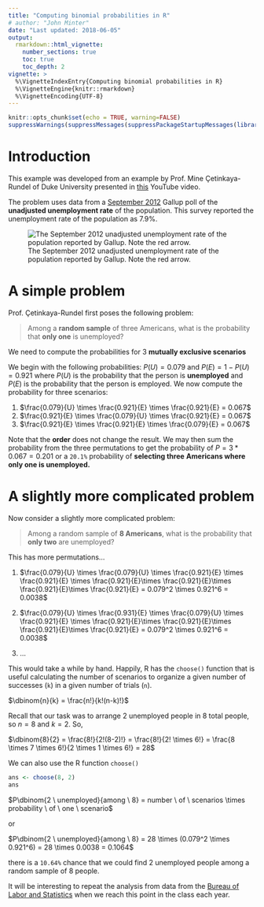 ```yaml
---
title: "Computing binomial probabilities in R"
# author: "John Minter"
date: "Last updated: 2018-06-05"
output:
  rmarkdown::html_vignette:
    number_sections: true
    toc: true
    toc_depth: 2
vignette: >
  %\VignetteIndexEntry{Computing binomial probabilities in R}
  %\VignetteEngine{knitr::rmarkdown}
  %\VignetteEncoding{UTF-8}
---
```



```r
knitr::opts_chunk$set(echo = TRUE, warning=FALSE)
suppressWarnings(suppressMessages(suppressPackageStartupMessages(library(ggplot2))))
```
# Introduction

This example was developed from an example by Prof. Mine
Çetinkaya-Rundel of Duke University presented in
[this](https://www.youtube.com/watch?v=tKmyzhvgudw) YouTube video.

The problem uses data from a
[September 2012](http://news.gallup.com/poll/157871/unadjusted-unemployment-rate-september.aspx)
Gallup poll of the **unadjusted unemployment rate** of the population.
This survey reported the unemployment rate of the population as
7.9%.

![The September 2012 unadjusted unemployment rate of the population reported by Gallup. Note the red arrow.](./inc/2012-gallup-unemployment.png)

# A simple problem

Prof. Çetinkaya-Rundel first poses the following problem:

> Among a **random sample** of three Americans, what is the probability
> that **only one** is unemployed?

We need to compute the probabilities for 3 **mutually exclusive scenarios**

We begin with the following probabilities: $P(U) = 0.079$ and
$P(E) = 1 - P(U) = 0.921$ where $P(U)$ is the probability that the
person is **unemployed** and $P(E)$ is the probability that the
person is employed. We now compute the probability for three
scenarios:

1. $\frac{0.079}{U} \times \frac{0.921}{E} \times \frac{0.921}{E} = 0.067$
2. $\frac{0.921}{E} \times \frac{0.079}{U} \times \frac{0.921}{E} = 0.067$
3. $\frac{0.921}{E} \times \frac{0.921}{E} \times \frac{0.079}{E} = 0.067$

Note that the **order** does not change the result. We may then sum the
probability from the three permutations to get the probability of
$P = 3*0.067 = 0.201$ or a `20.1%` probability of **selecting three**
**Americans where only one is unemployed.**

# A slightly more complicated problem

Now consider a slightly more complicated problem:

> Among a random sample of **8 Americans**, what is the probability
> that **only two** are unemployed?

This has more permutations...

1. $\frac{0.079}{U} \times \frac{0.079}{U} \times \frac{0.921}{E} \times \frac{0.921}{E} \times \frac{0.921}{E}\times \frac{0.921}{E}\times \frac{0.921}{E}\times \frac{0.921}{E} = 0.079^2 \times 0.921^6 = 0.0038$

2. $\frac{0.079}{U} \times \frac{0.931}{E} \times \frac{0.079}{U} \times \frac{0.921}{E} \times \frac{0.921}{E}\times \frac{0.921}{E}\times \frac{0.921}{E}\times \frac{0.921}{E} = 0.079^2 \times 0.921^6 = 0.0038$

3. $\ldots$

This would take a while by hand. Happily, R has the `choose()` function
that is useful calculating the number of scenarios to organize a given
number of successes (`k`) in a given number of trials (`n`).

$\dbinom{n}{k} = \frac{n!}{k!(n-k)!}$

Recall that our task was to arrange 2 unemployed people in 8 total
people, so $n=8$ and $k=2$. So,

$\dbinom{8}{2} = \frac{8!}{2!(8-2)!} = \frac{8!}{2! \times 6!} = \frac{8 \times 7 \times 6!}{2 \times 1 \times 6!} = 28$

We can also use the R function `choose()`

```r
ans <- choose(8, 2)
ans
```

$P\dbinom{2 \ unemployed}{among \ 8} = number \ of \ scenarios \times probability \ of \ one \ scenario$

or 

$P\dbinom{2 \ unemployed}{among \ 8} = 28 \times (0.079^2 \times 0.921^6) = 28 \times 0.0038 = 0.1064$

there is a `10.64%` chance that we could find 2 unemployed people among
a random sample of 8 people.

It will be interesting to repeat the analysis from data from the
[Bureau of Labor and Statistics](https://data.bls.gov/timeseries/LNU04000000)
when we reach this point in the class each year.





